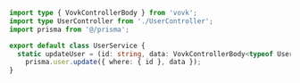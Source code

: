 ```ts
import type { VovkControllerBody } from 'vovk';
import type UserController from './UserController';
import prisma from '@/prisma';

export default class UserService {
  static updateUser = (id: string, data: VovkControllerBody<typeof UserController.updateUser>) =>
    prisma.user.update({ where: { id }, data });
}
```
